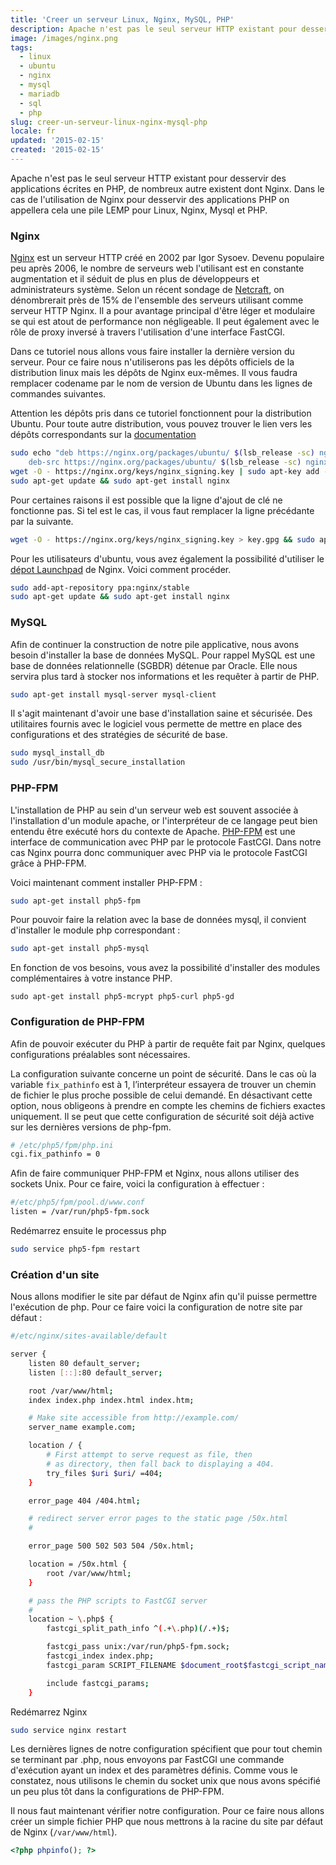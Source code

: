 ```yaml
---
title: 'Creer un serveur Linux, Nginx, MySQL, PHP'
description: Apache n'est pas le seul serveur HTTP existant pour desservir des applications écrites en PHP, de nombreux autre existent dont Nginx. Dans le cas de l'utilisation de Nginx pour desservir des applications PHP on appellera cela une pile LEMP pour Linux, Nginx, Mysql et PHP.
image: /images/nginx.png
tags:
  - linux
  - ubuntu
  - nginx
  - mysql
  - mariadb
  - sql
  - php
slug: creer-un-serveur-linux-nginx-mysql-php
locale: fr
updated: '2015-02-15'
created: '2015-02-15'
---
```


Apache n'est pas le seul serveur HTTP existant pour desservir des applications écrites en PHP, de nombreux autre existent dont Nginx. Dans le cas de l'utilisation de Nginx pour desservir des applications PHP on appellera cela une pile LEMP pour Linux, Nginx, Mysql et PHP.

### Nginx

[Nginx](https://nginx.com/) est un serveur HTTP créé en 2002 par Igor Sysoev. Devenu populaire peu après 2006, le nombre de serveurs web l'utilisant est en constante augmentation et il séduit de plus en plus de développeurs et administrateurs système. Selon un récent sondage de [Netcraft](https://news.netcraft.com/archives/category/web-server-survey/), on dénombrerait près de 15% de l'ensemble des serveurs utilisant comme serveur HTTP Nginx. Il a pour avantage principal d'être léger et modulaire se qui est atout de performance non négligeable. Il peut également avec le rôle de proxy inversé à travers l'utilisation d'une interface FastCGI.

Dans ce tutoriel nous allons vous faire installer la dernière version du serveur. Pour ce faire nous n'utiliserons pas les dépôts officiels de la distribution linux mais les dépôts de Nginx eux-mêmes. Il vous faudra remplacer codename par le nom de version de Ubuntu dans les lignes de commandes suivantes.

Attention les dépôts pris dans ce tutoriel fonctionnent pour la distribution Ubuntu. Pour toute autre distribution, vous pouvez trouver le lien vers les dépôts correspondants sur la [documentation](https://nginx.org/en/linux_packages.html)

```bash
sudo echo "deb https://nginx.org/packages/ubuntu/ $(lsb_release -sc) nginx
    deb-src https://nginx.org/packages/ubuntu/ $(lsb_release -sc) nginx" > /etc/apt/sources.list.d/nginx-stable.list
wget -O - https://nginx.org/keys/nginx_signing.key | sudo apt-key add -
sudo apt-get update && sudo apt-get install nginx
```

Pour certaines raisons il est possible que la ligne d'ajout de clé ne fonctionne pas. Si tel est le cas, il vous faut remplacer la ligne précédante par la suivante.

```bash
wget -O - https://nginx.org/keys/nginx_signing.key > key.gpg && sudo apt-key add key.gpg
```

Pour les utilisateurs d'ubuntu, vous avez également la possibilité d'utiliser le [dépot Launchpad](https://launchpad.net/~nginx/+archive/ubuntu/stable) de Nginx. Voici comment procéder.

```bash
sudo add-apt-repository ppa:nginx/stable
sudo apt-get update && sudo apt-get install nginx
```

### MySQL

Afin de continuer la construction de notre pile applicative, nous avons besoin d'installer la base de données MySQL. Pour rappel MySQL est une base de données relationnelle (SGBDR) détenue par Oracle. Elle nous servira plus tard à stocker nos informations et les requêter à partir de PHP.

```bash
sudo apt-get install mysql-server mysql-client
```

Il s'agit maintenant d'avoir une base d'installation saine et sécurisée. Des utilitaires fournis avec le logiciel vous permette de mettre en place des configurations et des stratégies de sécurité de base.

```bash
sudo mysql_install_db
sudo /usr/bin/mysql_secure_installation
```

### PHP-FPM

L'installation de PHP au sein d'un serveur web est souvent associée à l'installation d'un module apache, or l'interpréteur de ce langage peut bien entendu être exécuté hors du contexte de Apache. [PHP-FPM](https://php-fpm.org) est une interface de communication avec PHP par le protocole FastCGI. Dans notre cas Nginx pourra donc communiquer avec PHP via le protocole FastCGI grâce à PHP-FPM.

Voici maintenant comment installer PHP-FPM :

```bash
sudo apt-get install php5-fpm
```

Pour pouvoir faire la relation avec la base de données mysql, il convient d'installer le module php correspondant :

```bash
sudo apt-get install php5-mysql
```

En fonction de vos besoins, vous avez la possibilité d'installer des modules complémentaires à votre instance PHP.

```
sudo apt-get install php5-mcrypt php5-curl php5-gd
```

### Configuration de PHP-FPM

Afin de pouvoir exécuter du PHP à partir de requête fait par Nginx, quelques configurations préalables sont nécessaires.

La configuration suivante concerne un point de sécurité. Dans le cas où la variable `fix_pathinfo` est à 1, l’interpréteur essayera de trouver un chemin de fichier le plus proche possible de celui demandé. En désactivant cette option, nous obligeons à prendre en compte les chemins de fichiers exactes uniquement. Il se peut que cette configuration de sécurité soit déjà active sur les dernières versions de php-fpm.

```bash
# /etc/php5/fpm/php.ini
cgi.fix_pathinfo = 0
```

Afin de faire communiquer PHP-FPM et Nginx, nous allons utiliser des sockets Unix. Pour ce faire, voici la configuration à effectuer :

```bash
#/etc/php5/fpm/pool.d/www.conf
listen = /var/run/php5-fpm.sock
```

Redémarrez ensuite le processus php

```bash
sudo service php5-fpm restart
```

### Création d'un site

Nous allons modifier le site par défaut de Nginx afin qu'il puisse permettre l'exécution de php. Pour ce faire voici la configuration de notre site par défaut :

```bash
#/etc/nginx/sites-available/default

server {
    listen 80 default_server;
    listen [::]:80 default_server;

    root /var/www/html;
    index index.php index.html index.htm;

    # Make site accessible from http://example.com/
    server_name example.com;

    location / {
        # First attempt to serve request as file, then
        # as directory, then fall back to displaying a 404.
        try_files $uri $uri/ =404;
    }

    error_page 404 /404.html;

    # redirect server error pages to the static page /50x.html
    #

    error_page 500 502 503 504 /50x.html;

    location = /50x.html {
        root /var/www/html;
    }

    # pass the PHP scripts to FastCGI server
    #
    location ~ \.php$ {
        fastcgi_split_path_info ^(.+\.php)(/.+)$;

        fastcgi_pass unix:/var/run/php5-fpm.sock;
        fastcgi_index index.php;
        fastcgi_param SCRIPT_FILENAME $document_root$fastcgi_script_name;

        include fastcgi_params;
    }
```

Redémarrez Nginx

```bash
sudo service nginx restart
```

Les dernières lignes de notre configuration spécifient que pour tout chemin se terminant par .php, nous envoyons par FastCGI une commande d'exécution ayant un index et des paramètres définis. Comme vous le constatez, nous utilisons le chemin du socket unix que nous avons spécifié un peu plus tôt dans la configurations de PHP-FPM.

Il nous faut maintenant vérifier notre configuration. Pour ce faire nous allons créer un simple fichier PHP que nous mettrons à la racine du site par défaut de Nginx (`/var/www/html`).

```php
<?php phpinfo(); ?>
```
